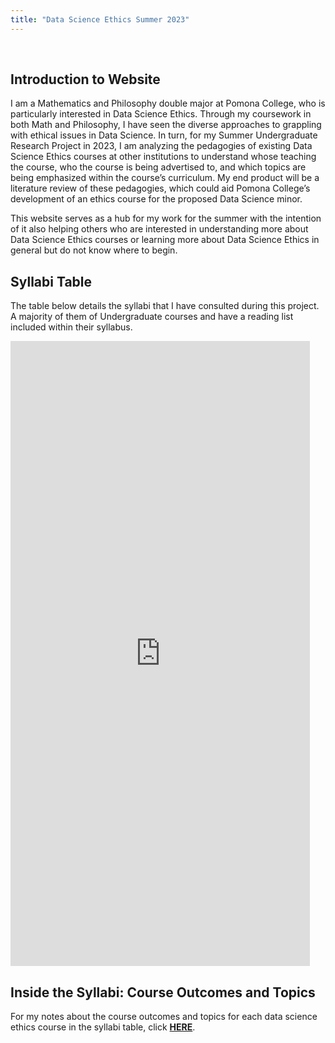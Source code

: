 ```yaml
---
title: "Data Science Ethics Summer 2023"
---
```


<br>

## Introduction to Website

I am a Mathematics and Philosophy double major at Pomona College, who is particularly interested in Data Science Ethics. Through my coursework in both Math and Philosophy, I have seen the diverse approaches to grappling with ethical issues in Data Science. In turn, for my Summer Undergraduate Research Project in 2023, I am analyzing the pedagogies of existing Data Science Ethics courses at other institutions to understand whose teaching the course, who the course is being advertised to, and which topics are being emphasized within the course's curriculum. My end product will be a literature review of these pedagogies, which could aid Pomona College's development of an ethics course for the proposed Data Science minor. 

This website serves as a hub for my work for the summer with the intention of it also helping others who are interested in understanding more about Data Science Ethics courses or learning more about Data Science Ethics in general but do not know where to begin. 

## Syllabi Table 
The table below details the syllabi that I have consulted during this project. A majority of them of Undergraduate courses and have a reading list included within their syllabus. <br>

:::{.column-page}   
<iframe src = "https://scolando.github.io/DSethics-summer2023/syllabi-table.html" width="95%" height="1000" data-external="1" style="border: none;"></iframe>
:::

## Inside the Syllabi: Course Outcomes and Topics

For my notes about the course outcomes and topics for each data science ethics course in the syllabi table, click [**HERE**](inside-syllabi.html). 
